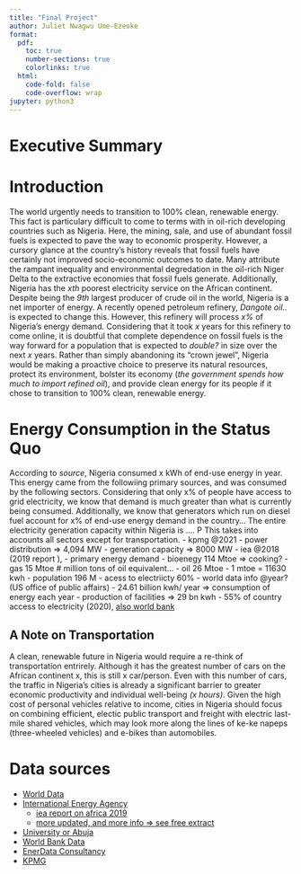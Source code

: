 ```yaml
---
title: "Final Project"
author: Juliet Nwagwu Ume-Ezeoke
format:
  pdf:
    toc: true
    number-sections: true
    colorlinks: true
  html:
    code-fold: false
    code-overflow: wrap
jupyter: python3
---
```


# Executive Summary 


# Introduction 
The world urgently needs to transition to 100% clean, renewable energy. This fact is particulary difficult to come to terms with in oil-rich developing countries such as Nigeria. Here, the mining, sale, and use of abundant fossil fuels is expected to pave the way to economic prosperity. However, a cursory glance at the country's history reveals that fossil fuels have certainly not improved socio-economic outcomes to date. Many attribute the rampant inequality and environmental degredation in the oil-rich Niger Delta to the extractive economies that fossil fuels generate. Additionally, Nigeria has the *xth* poorest electricity service on the African continent. Despite being the *9th* largest producer of crude oil in the world, Nigeria is a net importer of energy. A recently opened petroleum refinery, *Dangote oil..* is expected to change this. However, this refinery will process  *x%* of Nigeria's energy demand. Considering that it took *x* years for this refinery to come online, it is doubtful that complete dependence on fossil fuels is the way forward for a population that is expected to *double?* in size over the next *x* years. Rather than simply abandoning its "crown jewel", Nigeria would be making a proactive choice to preserve its natural resources, protect its environment, bolster its economy (*the government spends how much to import refined oil*), and provide clean energy for its people if it chose to transition to 100% clean, renewable energy.

# Energy Consumption in the Status Quo 
According to *source*, Nigeria consumed x kWh of end-use energy in year. This energy came from the followiing primary sources, and was consumed by the following sectors. Considering that only x% of people have access to grid electricity, we know that demand is much greater than what is currently being consumed. Additionally, we know that generators which run on diesel fuel account for x% of end-use energy demand in the country... The entire electricity generation capacity within Nigeria is .... P This takes into accounts all sectors except for transportation. 
- kpmg @2021
  - power distribution => 4,094 MW
  - generation capacity => 8000 MW
- iea @2018 (2019 report ), 
  - primary energy demand 
    - bioenegy 114 Mtoe => cooking? 
    - gas 15 Mtoe # million tons of oil equivalent...
    - oil 26 Mtoe
    - 1 mtoe = 11630 kwh 
  - population 196 M 
  - acess to electriicty 60%
- world data info @year? (US office of public affairs)
  - 24.61 billion kwh/ year  => consumption of energy each year 
  - production of facilities => 29 bn kwh 
  - 55% of country access to electricity (2020), [also world bank ](https://data.worldbank.org/indicator/EG.ELC.ACCS.ZS?locations=NG)


##  A Note on Transportation 
A clean, renewable future in Nigeria would require a re-think of transportation entrirely. Although it has the greatest number of cars on the African continent x, this is still x car/person. Even with this number of cars, the traffic in Nigeria's cities is already a significant barrier to greater economic productivity and individual well-being *(x hours)*. Given the high cost of personal vehicles relative to income, cities in Nigeria should focus on combining efficient, electic public transport and freight with electric last-mile shared vehicles, which may look more along the lines of ke-ke napeps (three-wheeled vehicles) and e-bikes than automobiles. 



# Data sources
* [World Data](https://www.worlddata.info/africa/nigeria/energy-consumption.php)
* [International Energy Agency](https://www.iea.org/articles/nigeria-energy-outlook)
  * [iea report on africa 2019](https://iea.blob.core.windows.net/assets/d7f16c12-98c4-4582-bc43-b8f4d933a516/AEO2019_NIGERIA.pdf)
  * [more updated, and more info => see free extract](https://www.iea.org/data-and-statistics/data-product/world-energy-statistics-and-balances#overview)
* [University or Abuja](https://iopscience.iop.org/article/10.1088/1755-1315/476/1/012087/pdf)
* [World Bank Data](https://data.worldbank.org/indicator/EG.USE.ELEC.KH.PC?locations=NG)
* [EnerData Consultancy](https://www.enerdata.net/estore/country-profiles/nigeria.html)
* [KPMG](https://kpmg.com/ng/en/home/insights/2022/06/power-sector-updates.html)